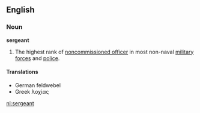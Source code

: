 ==English==
===Noun===
{{wikipedia}}
'''sergeant'''
#The highest rank of [[noncommissioned officer]] in most non-naval [[military]] [[force]]s and [[police]].
====Translations====
*German feldwebel
*Greek λοχίας

[[nl:sergeant]]